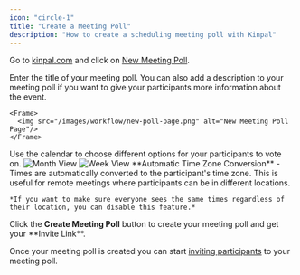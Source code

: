 ```yaml
---
icon: "circle-1"
title: "Create a Meeting Poll"
description: "How to create a scheduling meeting poll with Kinpal"
---
```


Go to [kinpal.com](https://kinpal.com) and click
on [New Meeting Poll](https://kinpal.com/new).

<Steps>
  <Step title="Enter Event Details">
    Enter the title of your meeting poll. You can also add a description to your meeting poll if
    you want to give your participants more information about the event.

    <Frame>
      <img src="/images/workflow/new-poll-page.png" alt="New Meeting Poll Page"/>
    </Frame>

  </Step>
  <Step title="Select Dates or Times">
    Use the calendar to choose different options for your participants to vote on.
    <Tabs>
      <Tab title="Month View">
        <Frame caption="Use Month View to select dates or create repeating time slots">
          <img src="/images/workflow/month-view.png" alt="Month View"/>
        </Frame>
      </Tab>
      <Tab title="Week View">
        <Frame caption="Use Week View to draw time slot options on a calendar">
          <img src="/images/workflow/week-view.png" alt="Week View"/>
        </Frame>
      </Tab>
    </Tabs>
    **Automatic Time Zone Conversion** - Times are automatically converted to the participant's time zone. This is useful for remote meetings where participants can be in different locations.

    *If you want to make sure everyone sees the same times regardless of their location, you can disable this feature.*

  </Step>
  <Step title="Click Create Meeting Poll">
    Click the <strong>Create Meeting Poll</strong> button to create your meeting poll and get your **Invite Link**.
  </Step>
</Steps>

Once your meeting poll is created you can start [inviting participants](/workflow/invite) to your meeting poll.

